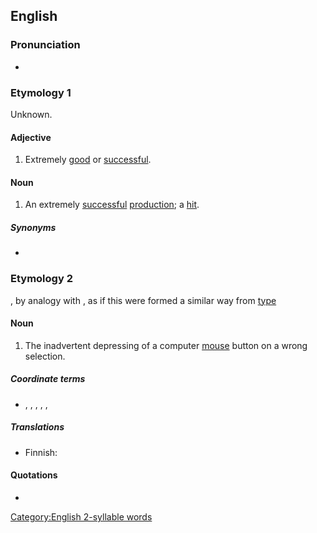 ==English==

===Pronunciation===
* {{rhymes|ɪkəʊ|lang=en}}

===Etymology 1===
Unknown.

====Adjective====
{{en-adj}}

# {{lb|en|dated|entertainment}} Extremely [[good]] or [[successful]].

====Noun====
{{en-noun}}

# {{lb|en|dated|entertainment}} An extremely [[successful]] [[production]]; a [[hit]].

=====Synonyms=====
* {{l|en|boffo}}

===Etymology 2===
{{suffix|click|o|lang=en}}, by analogy with {{m|en|typo}}, as if this were formed a similar way from [[type]]

====Noun====
{{en-noun}}

# {{lb|en|Internet|computing|slang|neologism}} The inadvertent depressing of a computer [[mouse]] button on a wrong selection.

=====Coordinate terms=====
* {{l|en|scanno}}, {{l|en|speako}}, {{l|en|spello}}, {{l|en|thinko}}, {{l|en|typo}}, {{l|en|writo}}

=====Translations=====
{{trans-top|error in clicking the mouse}}
* Finnish: {{t|fi|virheklikkaus}}
{{trans-mid}}
{{trans-bottom}}

====Quotations====
* {{seeCites}}

[[Category:English 2-syllable words]]